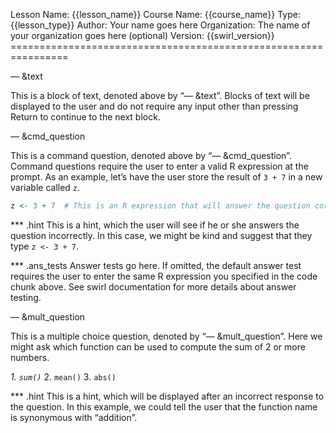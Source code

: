 Lesson Name:  {{lesson_name}}
Course Name:  {{course_name}}
Type:         {{lesson_type}}
Author:       Your name goes here
Organization: The name of your organization goes here (optional)
Version:      {{swirl_version}}
================================================================

--- &text

This is a block of text, denoted above by "--- &text". Blocks of text will be displayed to the user and do not require any input other than pressing Return to continue to the next block.

--- &cmd_question

This is a command question, denoted above by "--- &cmd_question". Command questions require the user to enter a valid R expression at the prompt. As an example, let's have the user store the result of `3 + 7` in a new variable called `z`.

```r
z <- 3 + 7  # This is an R expression that will answer the question correctly
```

*** .hint
This is a hint, which the user will see if he or she answers the question incorrectly. In this case, we might be kind and suggest that they type `z <- 3 + 7`.

*** .ans_tests
Answer tests go here. If omitted, the default answer test requires the user to enter the same R expression you specified in the code chunk above. See swirl documentation for more details about answer testing.

--- &mult_question

This is a multiple choice question, denoted by "--- &mult_question". Here we might ask which function can be used to compute the sum of 2 or more numbers.

_1. `sum()`_
2. `mean()`
3. `abs()`

*** .hint
This is a hint, which will be displayed after an incorrect response to the question. In this example, we could tell the user that the function name is synonymous with "addition".

